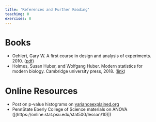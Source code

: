 ```yaml
---
title: 'References and Further Reading'
teaching: 0
exercises: 0
---
```




# Books 

- Oehlert, Gary W. A first course in design and analysis of experiments. 2010. ([pdf](https://conservancy.umn.edu/bitstream/handle/11299/168002/A%20First%20Course%20in%20Design%20and%20Analysis%20of%20Experiments_OehlertG_2010.pdf?sequence=1)) 
- Holmes, Susan Huber, and Wolfgang Huber. Modern statistics for modern biology. Cambridge university press, 2018. ([link](https://www.huber.embl.de/msmb/06-chap.html)) 


# Online Resources

- Post on p-value histograms on [varianceexplained.org](http://varianceexplained.org/statistics/interpreting-pvalue-histogram/) 
- PennState Eberly College of Science materials on ANOVA ([(https://online.stat.psu.edu/stat500/lesson/10)])


